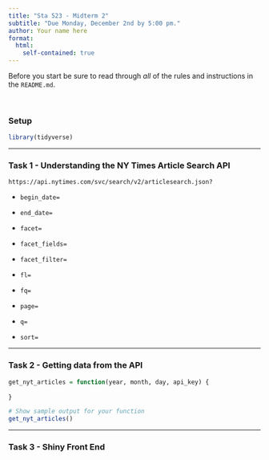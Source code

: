 ```yaml
---
title: "Sta 523 - Midterm 2"
subtitle: "Due Monday, December 2nd by 5:00 pm."
author: Your name here
format: 
  html:
    self-contained: true
---
```


Before you start be sure to read through *all* of the rules and instructions in the `README.md`.


<br/>

### Setup

```r
library(tidyverse)
```

-----

### Task 1 - Understanding the NY Times Article Search API

```
https://api.nytimes.com/svc/search/v2/articlesearch.json?
```

* `begin_date=`

* `end_date=`

* `facet=`

* `facet_fields=`

* `facet_filter=`

* `fl=`

* `fq=`

* `page=`

* `q=`

* `sort=`

-----   

### Task 2 - Getting data from the API

```r
get_nyt_articles = function(year, month, day, api_key) {
  
}
```

```r
# Show sample output for your function
get_nyt_articles()
```

<!-- Include your brief write up below -->

-----

### Task 3 - Shiny Front End

<!-- Shiny App should be implemented in midterm2.R -->

<!-- Include your brief write up below -->